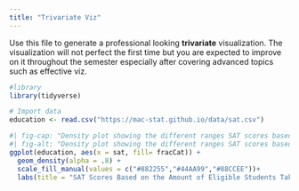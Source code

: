 ```yaml
---
title: "Trivariate Viz"
---
```


Use this file to generate a professional looking **trivariate** visualization.  The visualization will not perfect the first time but you are expected to improve on it throughout the semester especially after covering advanced topics such as effective viz.

```r
#library
library(tidyverse)
```

```r
# Import data
education <- read.csv("https://mac-stat.github.io/data/sat.csv")
```

```r
#| fig-cap: "Density plot showing the different ranges SAT scores based on the amount of eligible people taking the SAT."
#| fig-alt: "Density plot showing the different ranges SAT scores based on the amount of eligible people taking the SAT. The greater the ratio of students Not taking SAT despite beign eligible correlates to lower SAT scores. When all eligible students take the SAT, SAT scores on average are higher."
ggplot(education, aes(x = sat, fill= fracCat)) + 
  geom_density(alpha = .8) +
  scale_fill_manual(values = c("#882255","#44AA99","#88CCEE"))+
  labs(title = "SAT Scores Based on the Amount of Eligible Students Taking SAT", x = "SAT Score", y = "Density", fill = "Not Taking/ Taking SAT")
```

